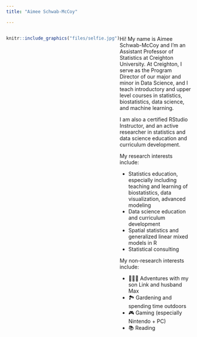 ---
title: "Aimee Schwab-McCoy"

---

:::: {style="display: flex;"}

::: {}

```{r, echo=FALSE, out.width="80%", fig.align='center'}
knitr::include_graphics("files/selfie.jpg")
```

:::

::: {}

Hi! My name is Aimee Schwab-McCoy and I'm an Assistant Professor of Statistics at Creighton University. At Creighton, I serve as the Program Director of our major and minor in Data Science, and I teach introductory and upper level courses in statistics, biostatistics, data science, and machine learning.

I am also a certified RStudio Instructor, and an active researcher in statistics and data science education and curriculum development. 

My research interests include:

- Statistics education, especially including teaching and learning of biostatistics, data visualization, advanced modeling
- Data science education and curriculum development
- Spatial statistics and generalized linear mixed models in R
- Statistical consulting

My non-research interests include:

- 👨‍👩‍👦 Adventures with my son Link and husband Max
- 🏞️ Gardening and spending time outdoors
- 🎮 Gaming (especially Nintendo + PC)
- 📚 Reading

:::

::::